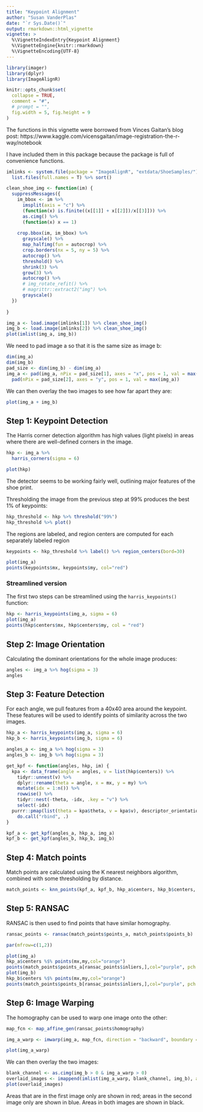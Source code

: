 ```yaml
---
title: "Keypoint Alignment"
author: "Susan VanderPlas"
date: "`r Sys.Date()`"
output: rmarkdown::html_vignette
vignette: >
  %\VignetteIndexEntry{Keypoint Alignment}
  %\VignetteEngine{knitr::rmarkdown}
  %\VignetteEncoding{UTF-8}
---
```


```r
library(imager)
library(dplyr)
library(ImageAlignR)

knitr::opts_chunk$set(
  collapse = TRUE,
  comment = "#",
  # prompt = "",
  fig.width = 5, fig.height = 9
)
```

The functions in this vignette were borrowed from Vinces Gaitan's blog post: https://www.kaggle.com/vicensgaitan/image-registration-the-r-way/notebook

I have included them in this package because the package is full of convenience functions. 

```r
imlinks <- system.file(package = "ImageAlignR", "extdata/ShoeSamples/") %>% 
  list.files(full.names = T) %>% sort()

clean_shoe_img <- function(im) {
  suppressMessages({
    im_bbox <- im %>%
      imsplit(axis = "c") %>%
      (function(x) is.finite((x[[1]] + x[[2]])/x[[3]])) %>%
      as.cimg() %>%
      (function(x) x == 1)
    
    crop.bbox(im, im_bbox) %>%
      grayscale() %>%
      map_halfimg(fun = autocrop) %>%
      crop.borders(nx = 5, ny = 5) %>%
      autocrop() %>%
      threshold() %>%
      shrink(3) %>%
      grow(3) %>%
      autocrop() %>%
      # img_rotate_refit() %>%
      # magrittr::extract2("img") %>%
      grayscale() 
  })
  
}

img_a <- load.image(imlinks[1]) %>% clean_shoe_img()
img_b <- load.image(imlinks[2]) %>% clean_shoe_img()
plot(imlist(img_a, img_b))
```
We need to pad image a so that it is the same size as image b:
```r
dim(img_a)
dim(img_b)
pad_size <- dim(img_b) - dim(img_a)
img_a <- pad(img_a, nPix = pad_size[1], axes = "x", pos = 1, val = max(img_a)) %>% 
  pad(nPix = pad_size[2], axes = "y", pos = 1, val = max(img_a))
```

We can then overlay the two images to see how far apart they are:
```r
plot(img_a + img_b)
```

## Step 1: Keypoint Detection

The Harris corner detection algorithm has high values (light pixels) in areas where there are well-defined corners in the image.

```r
hkp <- img_a %>%
  harris_corners(sigma = 6)

plot(hkp)
```

The detector seems to be working fairly well, outlining major features of the shoe print.

Thresholding the image from the previous step at 99% produces the best 1% of keypoints:
```r
hkp_threshold <- hkp %>% threshold("99%") 
hkp_threshold %>% plot()
```

The regions are labeled, and region centers are computed for each separately labeled region
```r
keypoints <- hkp_threshold %>% label() %>% region_centers(bord=30)

plot(img_a)
points(keypoints$mx, keypoints$my, col="red")
```


### Streamlined version

The first two steps can be streamlined using the `harris_keypoints()` function:

```r
hkp <- harris_keypoints(img_a, sigma = 6)
plot(img_a)
points(hkp$centers$mx, hkp$centers$my, col = "red")
```

## Step 2: Image Orientation

Calculating the dominant orientations for the whole image produces:
```r
angles <- img_a %>% hog(sigma = 3)
angles
```

## Step 3: Feature Detection

For each angle, we pull features from a 40x40 area around the keypoint. These features will be used to identify points of similarity across the two images.
```r
hkp_a <- harris_keypoints(img_a, sigma = 6)
hkp_b <- harris_keypoints(img_b, sigma = 6)

angles_a <- img_a %>% hog(sigma = 3)
angles_b <- img_b %>% hog(sigma = 3)

get_kpf <- function(angles, hkp, im) {
  kpa <- data_frame(angle = angles, v = list(hkp$centers)) %>%
    tidyr::unnest(v) %>%
    dplyr::rename(theta = angle, x = mx, y = my) %>%
    mutate(idx = 1:n()) %>%
    rowwise() %>%
    tidyr::nest(-theta, -idx, .key = "v") %>%
    select(-idx)
  purrr::pmap(list(theta = kpa$theta, v = kpa$v), descriptor_orientation, im = grayscale(im)) %>%
    do.call("rbind", .)
}

kpf_a <- get_kpf(angles_a, hkp_a, img_a)
kpf_b <- get_kpf(angles_b, hkp_b, img_b)

```

## Step 4: Match points

Match points are calculated using the K nearest neighbors algorithm, combined with some thresholding by distance.
```r
match_points <- knn_points(kpf_a, kpf_b, hkp_a$centers, hkp_b$centers, show_plot = T)
```

## Step 5: RANSAC

RANSAC is then used to find points that have similar homography. 

```r
ransac_points <- ransac(match_points$points_a, match_points$points_b)
```

```r
par(mfrow=c(1,2))

plot(img_a)
hkp_a$centers %$% points(mx,my,col="orange")
points(match_points$points_a[ransac_points$inliers,],col="purple", pch = 16)
plot(img_b)
hkp_b$centers %$% points(mx,my,col="orange")
points(match_points$points_b[ransac_points$inliers,],col="purple", pch = 16)
```


## Step 6: Image Warping

The homography can be used to warp one image onto the other:
```r
map_fcn <- map_affine_gen(ransac_points$homography)

img_a_warp <- imwarp(img_a, map_fcn, direction = "backward", boundary = "neumann")

plot(img_a_warp)
```

We can then overlay the two images:

```r
blank_channel <- as.cimg(img_b > 0 & img_a_warp > 0)
overlaid_images <- imappend(imlist(img_a_warp, blank_channel, img_b), axis = 'c')
plot(overlaid_images)
```

Areas that are in the first image only are shown in red; areas in the second image only are shown in blue. Areas in both images are shown in black.
